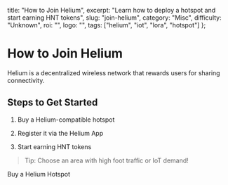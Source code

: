   title: "How to Join Helium",
  excerpt: "Learn how to deploy a hotspot and start earning HNT tokens",
  slug: "join-helium",
  category: "Misc",
  difficulty: "Unknown",
  roi: "",
  logo: "",
  tags: ["helium", "iot", "lora", "hotspot"]
};

# How to Join Helium

Helium is a decentralized wireless network that rewards users for sharing connectivity.

## Steps to Get Started

1. Buy a Helium-compatible hotspot

1. Register it via the Helium App

1. Start earning HNT tokens

> Tip: Choose an area with high foot traffic or IoT demand!

Buy a Helium Hotspot